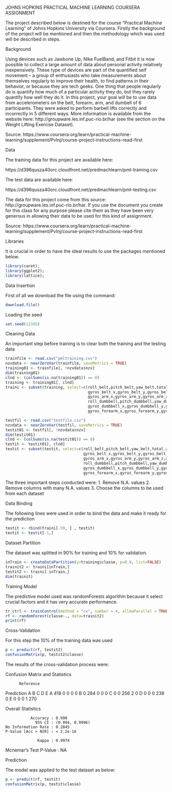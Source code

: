 

JOHNS HOPKINS PRACTICAL MACHINE LEARNING COURSERA ASSIGNMENT

The project described below is destined for the course "Practical Machine Learning" of Johns Hopkins University via Coursera. 
Firstly the background of the project will be mentioned and then the methodology which was used will be described in steps.

Background

Using devices such as Jawbone Up, Nike FuelBand, and Fitbit it is now possible to collect a large amount of data about personal activity relatively inexpensively. These type of devices are part of the quantified self movement – a group of enthusiasts who take measurements about themselves regularly to improve their health, to find patterns in their behavior, or because they are tech geeks. One thing that people regularly do is quantify how much of a particular activity they do, but they rarely quantify how well they do it. In this project, your goal will be to use data from accelerometers on the belt, forearm, arm, and dumbell of 6 participants. They were asked to perform barbell lifts correctly and incorrectly in 5 different ways. More information is available from the website here: http://groupware.les.inf.puc-rio.br/har (see the section on the Weight Lifting Exercise Dataset).

Source: https://www.coursera.org/learn/practical-machine-learning/supplement/PvInj/course-project-instructions-read-first

Data

The training data for this project are available here:

https://d396qusza40orc.cloudfront.net/predmachlearn/pml-training.csv

The test data are available here:

https://d396qusza40orc.cloudfront.net/predmachlearn/pml-testing.csv

The data for this project come from this source: http://groupware.les.inf.puc-rio.br/har. If you use the document you create for this class for any purpose please cite them as they have been very generous in allowing their data to be used for this kind of assignment.

Source: https://www.coursera.org/learn/practical-machine-learning/supplement/PvInj/course-project-instructions-read-first

Libraries

It is crucial in order to have the ideal results to use the packages mentioned below.

```r
library(caret);
library(ggplot2);
library(lattice);
```

Data Insertion

First of all we download the file using the command:

```r
download.file()
```
Loading the seed
```r
set.seed(12345)

```
Cleaning Data 

An important step before training is to clear both the training and the testing data
```r
trainfile <- read.csv("pmltraining.csv")
nzvdata <- nearZeroVar(trainfile, saveMetrics = TRUE)
training01 <- trainfile[, !nzvdata$nzv]
dim(training01)
clnd <- (colSums(is.na(training01)) == 0)
training <- training01[, clnd]
traini <- subset(training, select=c(roll_belt,pitch_belt,yaw_belt,total_accel_belt,
                                    gyros_belt_x,gyros_belt_y,gyros_belt_z,accel_belt_x,accel_belt_y,accel_belt_z,magnet_belt_x,magnet_belt_y,magnet_belt_z,roll_arm,pitch_arm,yaw_arm,total_accel_arm,
                                    gyros_arm_x,gyros_arm_y,gyros_arm_z,accel_arm_x,accel_arm_y,accel_arm_z,magnet_arm_x,magnet_arm_y,magnet_arm_z,
                                    roll_dumbbell,pitch_dumbbell,yaw_dumbbell,total_accel_dumbbell,
                                    gyros_dumbbell_x,gyros_dumbbell_y,gyros_dumbbell_z,accel_dumbbell_x,accel_dumbbell_y,accel_dumbbell_z,magnet_dumbbell_x,magnet_dumbbell_y,magnet_dumbbell_z,roll_forearm,pitch_forearm,yaw_forearm,
                                    gyros_forearm_x,gyros_forearm_y,gyros_forearm_z,accel_forearm_x,accel_forearm_y,accel_forearm_z,magnet_forearm_x,magnet_forearm_y,magnet_forearm_z, classe))

testfil <- read.csv("testfile.csv")
nzvdata <- nearZeroVar(testfil, saveMetrics = TRUE)
testit01 <- testfil[, !nzvdata$nzv]
dim(testit01)
clnd <- (colSums(is.na(testit01)) == 0)
testit <- testit01[, clnd]
testit <- subset(testit, select=c(roll_belt,pitch_belt,yaw_belt,total_accel_belt,
                                  gyros_belt_x,gyros_belt_y,gyros_belt_z,accel_belt_x,accel_belt_y,accel_belt_z,magnet_belt_x,magnet_belt_y,magnet_belt_z,roll_arm,pitch_arm,yaw_arm,total_accel_arm,
                                  gyros_arm_x,gyros_arm_y,gyros_arm_z,accel_arm_x,accel_arm_y,accel_arm_z,magnet_arm_x,magnet_arm_y,magnet_arm_z,
                                  roll_dumbbell,pitch_dumbbell,yaw_dumbbell,total_accel_dumbbell,
                                  gyros_dumbbell_x,gyros_dumbbell_y,gyros_dumbbell_z,accel_dumbbell_x,accel_dumbbell_y,accel_dumbbell_z,magnet_dumbbell_x,magnet_dumbbell_y,magnet_dumbbell_z,roll_forearm,pitch_forearm,yaw_forearm,
                                  gyros_forearm_x,gyros_forearm_y,gyros_forearm_z,accel_forearm_x,accel_forearm_y,accel_forearm_z,magnet_forearm_x,magnet_forearm_y,magnet_forearm_z))

```
The three important steps conducted were:
1. Remove N.A. values
2. Remove columns with many N.A. values
3. Choose the columns to be used from each dataset

Data Binding

The following lines were used in order to bind the data and make it ready for the prediction
```r
testit <- rbind(traini[-59, ] , testit)
testit <- testit[-1,]

```
Dataset Partition

The dataset was splitted in 90% for training and 10% for validation.
```r
inTrain <- createDataPartition(y=training$classe, p=0.9, list=FALSE)
trainit2 <- traini[inTrain,]
testit2 <- traini[-inTrain,]
dim(trainit)

```
Training Model

The predictive model used was randomForests algorithm because it select crucial factors and it has very accurate performance.
```r
tr_ctrl <- trainControl(method = "cv", number = 4, allowParallel = TRUE)
rf <- randomForest(classe~., data=trainit2)
print(rf)
```
Cross-Validation

For this step the 10% of the training data was used
```r
p <- predict(rf, testit2)
confusionMatrix(p, testit2$classe)
```
The results of the cross-validation process were:

Confusion Matrix and Statistics

          Reference
Prediction   A   B   C   D   E
         A 418   0   0   0   0
         B   0 284   0   0   0
         C   0   0 256   2   0
         D   0   0   0 238   0
         E   0   0   0   1 270

Overall Statistics
                                         
               Accuracy : 0.998          
                 95% CI : (0.994, 0.9996)
    No Information Rate : 0.2845         
    P-Value [Acc > NIR] : < 2.2e-16      
                                         
                  Kappa : 0.9974         
 Mcnemar's Test P-Value : NA 

Prediction 

The model was applied to the test dataset as below:
```r
p <- predict(rf, testit)
confusionMatrix(p, testit$classe)
```


